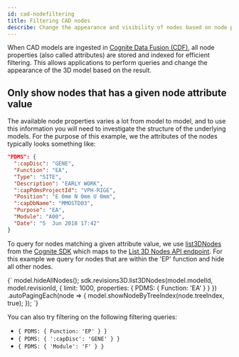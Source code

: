 ```yaml
---
id: cad-nodefiltering
title: Filtering CAD nodes
describe: Change the appearance and visibility of nodes based on node properties
---
```




When CAD models are ingested in [Cognite Data Fusion (CDF)](https://docs.cognite.com/cdf/), all node properties
(also called attributes) are stored and indexed for efficient filtering. This allows applications to perform 
queries and change the appearance of the 3D model based on the result.

<DemoWrapper
  modelId={4715379429968321}
  revisionId={5688854005909501}
  name="Cognite3DViewerDemo"
/>

## Only show nodes that has a given node attribute value

The available node properties varies a lot from model to model, and to use this information you will need to investigate
the structure of the underlying models. For the purpose of this example, we the attributes of the nodes typically looks something like:
```json
"PDMS": {
  ":capDisc": "GENE",
  "Function": "EA",
  "Type": "SITE",
  "Description": "EARLY WORK",
  ":capPdmsProjectId": "VPH-RIGE",
  "Position": "E 0mm N 0mm U 0mm",
  ":capDbName": "MMOSTD03",
  "Purpose": "EA",
  "Module": "A00",
  "Date": "5  Jun 2018 17:42"
}
```

To query for nodes matching a given attribute value, we use [list3DNodes](https://cognitedata.github.io/cognite-sdk-js/classes/revisions3dapi.html#list3dnodes)
from the [Cognite SDK](https://www.npmjs.com/package/@cognite/sdk) which maps to the [List 3D Nodes API endpoint](https://docs.cognite.com/api/v1/#operation/get3DNodes).
For this example we query for nodes that are within the 'EP' function and hide all other nodes.

<LiveCodeSnippet>
{`
model.hideAllNodes();
sdk.revisions3D.list3DNodes(model.modelId, model.revisionId, 
  { 
    limit: 1000, 
    properties: { PDMS: { Function: 'EA' } }
  })
  .autoPagingEach(node => {
    model.showNodeByTreeIndex(node.treeIndex, true);
  });
`}
</LiveCodeSnippet>

You can also try filtering on the following filtering queries:
- `{ PDMS: { Function: 'EP' } }`
- `{ PDMS: { ':capDisc': 'GENE' } }`
- `{ PDMS: { 'Module': 'F' } }`
